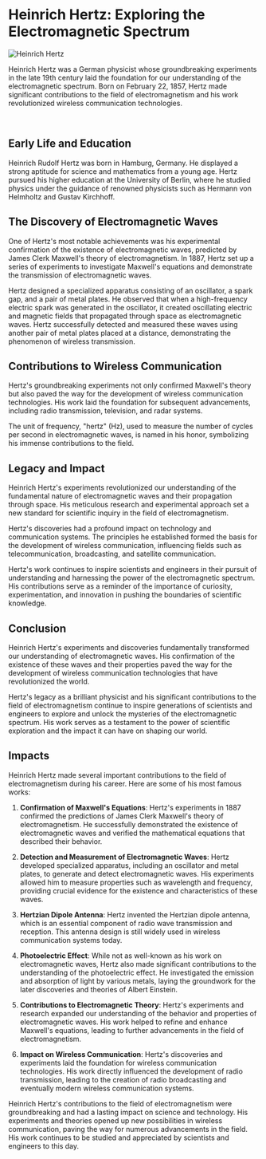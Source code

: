 
# Heinrich Hertz: Exploring the Electromagnetic Spectrum

<Image
  src={hertz_img}
  alt="Heinrich Hertz"
  className="float-left mr-4 mb-4 w-1/2 rounded-md"
  width={500}
  height={500}
/>

Heinrich Hertz was a German physicist whose groundbreaking experiments in the late 19th century laid the foundation for our understanding of the electromagnetic spectrum. Born on February 22, 1857, Hertz made significant contributions to the field of electromagnetism and his work revolutionized wireless communication technologies.

<br className="clear-both" />

## Early Life and Education

Heinrich Rudolf Hertz was born in Hamburg, Germany. He displayed a strong aptitude for science and mathematics from a young age. Hertz pursued his higher education at the University of Berlin, where he studied physics under the guidance of renowned physicists such as Hermann von Helmholtz and Gustav Kirchhoff.

## The Discovery of Electromagnetic Waves

One of Hertz's most notable achievements was his experimental confirmation of the existence of electromagnetic waves, predicted by James Clerk Maxwell's theory of electromagnetism. In 1887, Hertz set up a series of experiments to investigate Maxwell's equations and demonstrate the transmission of electromagnetic waves.

Hertz designed a specialized apparatus consisting of an oscillator, a spark gap, and a pair of metal plates. He observed that when a high-frequency electric spark was generated in the oscillator, it created oscillating electric and magnetic fields that propagated through space as electromagnetic waves. Hertz successfully detected and measured these waves using another pair of metal plates placed at a distance, demonstrating the phenomenon of wireless transmission.

## Contributions to Wireless Communication

Hertz's groundbreaking experiments not only confirmed Maxwell's theory but also paved the way for the development of wireless communication technologies. His work laid the foundation for subsequent advancements, including radio transmission, television, and radar systems.

The unit of frequency, "hertz" (Hz), used to measure the number of cycles per second in electromagnetic waves, is named in his honor, symbolizing his immense contributions to the field.

## Legacy and Impact

Heinrich Hertz's experiments revolutionized our understanding of the fundamental nature of electromagnetic waves and their propagation through space. His meticulous research and experimental approach set a new standard for scientific inquiry in the field of electromagnetism.

Hertz's discoveries had a profound impact on technology and communication systems. The principles he established formed the basis for the development of wireless communication, influencing fields such as telecommunication, broadcasting, and satellite communication.

Hertz's work continues to inspire scientists and engineers in their pursuit of understanding and harnessing the power of the electromagnetic spectrum. His contributions serve as a reminder of the importance of curiosity, experimentation, and innovation in pushing the boundaries of scientific knowledge.

## Conclusion

Heinrich Hertz's experiments and discoveries fundamentally transformed our understanding of electromagnetic waves. His confirmation of the existence of these waves and their properties paved the way for the development of wireless communication technologies that have revolutionized the world.

Hertz's legacy as a brilliant physicist and his significant contributions to the field of electromagnetism continue to inspire generations of scientists and engineers to explore and unlock the mysteries of the electromagnetic spectrum. His work serves as a testament to the power of scientific exploration and the impact it can have on shaping our world.

## Impacts

Heinrich Hertz made several important contributions to the field of electromagnetism during his career. Here are some of his most famous works:

1. **Confirmation of Maxwell's Equations**: Hertz's experiments in 1887 confirmed the predictions of James Clerk Maxwell's theory of electromagnetism. He successfully demonstrated the existence of electromagnetic waves and verified the mathematical equations that described their behavior.

2. **Detection and Measurement of Electromagnetic Waves**: Hertz developed specialized apparatus, including an oscillator and metal plates, to generate and detect electromagnetic waves. His experiments allowed him to measure properties such as wavelength and frequency, providing crucial evidence for the existence and characteristics of these waves.

3. **Hertzian Dipole Antenna**: Hertz invented the Hertzian dipole antenna, which is an essential component of radio wave transmission and reception. This antenna design is still widely used in wireless communication systems today.

4. **Photoelectric Effect**: While not as well-known as his work on electromagnetic waves, Hertz also made significant contributions to the understanding of the photoelectric effect. He investigated the emission and absorption of light by various metals, laying the groundwork for the later discoveries and theories of Albert Einstein.

5. **Contributions to Electromagnetic Theory**: Hertz's experiments and research expanded our understanding of the behavior and properties of electromagnetic waves. His work helped to refine and enhance Maxwell's equations, leading to further advancements in the field of electromagnetism.

6. **Impact on Wireless Communication**: Hertz's discoveries and experiments laid the foundation for wireless communication technologies. His work directly influenced the development of radio transmission, leading to the creation of radio broadcasting and eventually modern wireless communication systems.

Heinrich Hertz's contributions to the field of electromagnetism were groundbreaking and had a lasting impact on science and technology. His experiments and theories opened up new possibilities in wireless communication, paving the way for numerous advancements in the field. His work continues to be studied and appreciated by scientists and engineers to this day.
